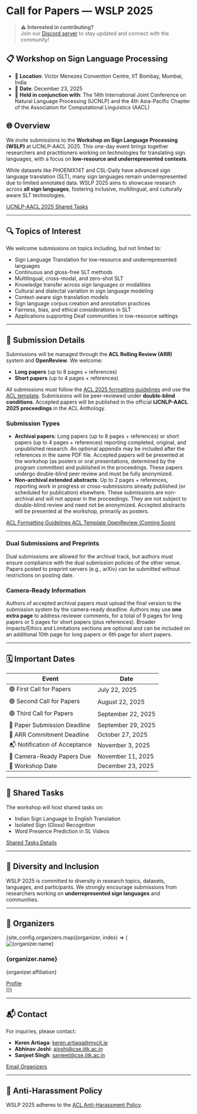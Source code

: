 <div
  style={{
    maxWidth: '900px',
    margin: '2.5rem auto',
    padding: '2rem 1.5rem',
    background: '#fff',
    borderRadius: '12px',
    boxShadow: '0 2px 8px #0001',
    fontFamily: 'Segoe UI, Tahoma, Geneva, Verdana, sans-serif',
    lineHeight: '1.6',
    color: '#333'
  }}
>

# Call for Papers — WSLP 2025

> ⚠️ **Interested in contributing?**  
> Join our [Discord server](https://discord.gg/jGRFg3YV) to stay updated and connect with the community!

## 📋 Workshop on Sign Language Processing

- 📍 **Location**: Victor Menezes Convention Centre, IIT Bombay, Mumbai, India  
- 📅 **Date**: December 23, 2025  
- 🤝 **Held in conjunction with**: The 14th International Joint Conference on Natural Language Processing (IJCNLP) and the 4th Asia-Pacific Chapter of the Association for Computational Linguistics (AACL)

## 🌐 Overview

We invite submissions to the **Workshop on Sign Language Processing (WSLP)** at IJCNLP-AACL 2025. This one-day event brings together researchers and practitioners working on technologies for translating sign languages, with a focus on **low-resource and underrepresented contexts**.

While datasets like PHOENIX14T and CSL-Daily have advanced sign language translation (SLT), many sign languages remain underrepresented due to limited annotated data. WSLP 2025 aims to showcase research across **all sign languages**, fostering inclusive, multilingual, and culturally aware SLT technologies.

<div style={{ display: 'flex', flexWrap: 'wrap', gap: '10px', marginTop: '1.5rem' }}>
  <a href="https://www.afnlp.org/conferences/ijcnlp2025/" target="_blank" style={{ padding: '8px 16px', backgroundColor: 'white', color: '#0a0a0a', textDecoration: 'none', borderRadius: '4px', fontSize: '0.9rem', border: '1px solid #0a0a0a', transition: 'all 0.2s ease' }}>
    IJCNLP-AACL 2025
  </a>
  <a href="https://exploration-lab.github.io/SLT/task/" target="_blank" style={{ padding: '8px 16px', backgroundColor: 'white', color: '#0a0a0a', textDecoration: 'none', borderRadius: '4px', fontSize: '0.9rem', border: '1px solid #0a0a0a', transition: 'all 0.2s ease' }}>
    Shared Tasks
  </a>
</div>

---

## 🔍 Topics of Interest

We welcome submissions on topics including, but not limited to:

- Sign Language Translation for low-resource and underrepresented languages
- Continuous and gloss-free SLT methods
- Multilingual, cross-modal, and zero-shot SLT
- Knowledge transfer across sign languages or modalities
- Cultural and dialectal variation in sign language modeling
- Context-aware sign translation models
- Sign language corpus creation and annotation practices
- Fairness, bias, and ethical considerations in SLT
- Applications supporting Deaf communities in low-resource settings

---

## 📝 Submission Details

Submissions will be managed through the **ACL Rolling Review (ARR)** system and **OpenReview**. We welcome:

- **Long papers** (up to 8 pages + references)
- **Short papers** (up to 4 pages + references)

All submissions must follow the [ACL 2025 formatting guidelines](https://acl-org.github.io/ACLPUB/formatting.html) and use the [ACL template](https://www.overleaf.com/latex/templates/association-for-computational-linguistics-acl-conference/jvxskxpnznfj). Submissions will be peer-reviewed under **double-blind conditions**. Accepted papers will be published in the official **IJCNLP-AACL 2025 proceedings** in the ACL Anthology.

### Submission Types

- **Archival papers**: Long papers (up to 8 pages + references) or short papers (up to 4 pages + references) reporting completed, original, and unpublished research. An optional appendix may be included after the references in the same PDF file. Accepted papers will be presented at the workshop (as posters or oral presentations, determined by the program committee) and published in the proceedings. These papers undergo double-blind peer review and must be fully anonymized.
- **Non-archival extended abstracts**: Up to 2 pages + references, reporting work in progress or cross-submissions already published (or scheduled for publication) elsewhere. These submissions are non-archival and will not appear in the proceedings. They are not subject to double-blind review and need not be anonymized. Accepted abstracts will be presented at the workshop, primarily as posters.

<div style={{ display: 'flex', flexWrap: 'wrap', gap: '10px', marginTop: '1.5rem' }}>
  <a href="https://acl-org.github.io/ACLPUB/formatting.html" target="_blank" style={{ padding: '8px 16px', backgroundColor: 'white', color: '#0a0a0a', textDecoration: 'none', borderRadius: '4px', fontSize: '0.9rem', border: '1px solid #0a0a0a', transition: 'all 0.2s ease' }}>
    ACL Formatting Guidelines
  </a>
  <a href="https://www.overleaf.com/latex/templates/association-for-computational-linguistics-acl-conference/jvxskxpnznfj" target="_blank" style={{ padding: '8px 16px', backgroundColor: 'white', color: '#0a0a0a', textDecoration: 'none', borderRadius: '4px', fontSize: '0.9rem', border: '1px solid #0a0a0a', transition: 'all 0.2s ease' }}>
    ACL Template
  </a>
  <a href="https://openreview.net/" target="_blank" style={{ padding: '8px 16px', backgroundColor: 'white', color: '#0a0a0a', textDecoration: 'none', borderRadius: '4px', fontSize: '0.9rem', border: '1px solid #0a0a0a', transition: 'all 0.2s ease' }}>
    OpenReview (Coming Soon)
  </a>
</div>

---

### Dual Submissions and Preprints

Dual submissions are allowed for the archival track, but authors must ensure compliance with the dual submission policies of the other venue. Papers posted to preprint servers (e.g., arXiv) can be submitted without restrictions on posting date.

### Camera-Ready Information

Authors of accepted archival papers must upload the final version to the submission system by the camera-ready deadline. Authors may use **one extra page** to address reviewer comments, for a total of 9 pages for long papers or 5 pages for short papers (plus references). Broader Impacts/Ethics and Limitations sections are optional and can be included on an additional 10th page for long papers or 6th page for short papers.

---

## 🗓 Important Dates

| Event                        | Date                          |
|------------------------------|-------------------------------|
| 🟢 First Call for Papers    | July 22, 2025                |
| 🟢 Second Call for Papers   | August 22, 2025              |
| 🟢 Third Call for Papers    | September 22, 2025           |
| 📝 Paper Submission Deadline| September 29, 2025           |
| 🔗 ARR Commitment Deadline  | October 27, 2025             |
| 📬 Notification of Acceptance| November 3, 2025             |
| 📸 Camera-Ready Papers Due  | November 11, 2025            |
| 📅 Workshop Date            | December 23, 2025            |

---

## 🌟 Shared Tasks

The workshop will host shared tasks on:

- Indian Sign Language to English Translation
- Isolated Sign (Gloss) Recognition
- Word Presence Prediction in SL Videos

<div style={{ display: 'flex', flexWrap: 'wrap', gap: '10px', marginTop: '1.5rem' }}>
  <a href="https://exploration-lab.github.io/SLT/task/" target="_blank" style={{ padding: '8px 16px', backgroundColor: 'white', color: '#0a0a0a', textDecoration: 'none', borderRadius: '4px', fontSize: '0.9rem', border: '1px solid #0a0a0a', transition: 'all 0.2s ease' }}>
    Shared Tasks Details
  </a>
</div>

---

## 🤝 Diversity and Inclusion

WSLP 2025 is committed to diversity in research topics, datasets, languages, and participants. We strongly encourage submissions from researchers working on **underrepresented sign languages** and communities.

---

## 👥 Organizers

<div style={{ display: 'flex', flexWrap: 'wrap', gap: '2rem', justifyContent: 'center', margin: '2rem 0' }}>
  {site_config.organizers.map((organizer, index) => (
    <div key={index} style={{ flex: '0 1 250px', textAlign: 'center' }}>
      <img
        src={organizer.image_path}
        alt={organizer.name}
        style={{ width: '150px', height: '150px', objectFit: 'cover', borderRadius: '8px', border: '1px solid #0001' }}
      />
      <h3 style={{ marginTop: '0.75rem', fontSize: '1.1rem', fontWeight: '600', textAlign: 'center' }}>
        {organizer.name}
      </h3>
      <p style={{ fontSize: '0.9rem', color: '#666' }}>{organizer.affiliation}</p>
      <a
        href={organizer.link}
        target="_blank"
        style={{ fontSize: '0.9rem', color: '#0a0a0a', textDecoration: 'none' }}
      >
        Profile
      </a>
    </div>
  ))}
</div>

---

## 📬 Contact

For inquiries, please contact:

- **Keren Artiaga**: [keren.artiaga@mycit.ie](mailto:keren.artiaga@mycit.ie)
- **Abhinav Joshi**: [ajoshi@cse.iitk.ac.in](mailto:ajoshi@cse.iitk.ac.in)
- **Sanjeet Singh**: [sanjeet@cse.iitk.ac.in](mailto:sanjeet@cse.iitk.ac.in)

<div style={{ display: 'flex', flexWrap: 'wrap', gap: '10px', marginTop: '1.5rem' }}>
  <a href="mailto:keren.artiaga@mycit.ie" style={{ padding: '8px 16px', backgroundColor: 'white', color: '#0a0a0a', textDecoration: 'none', borderRadius: '4px', fontSize: '0.9rem', border: '1px solid #0a0a0a', transition: 'all 0.2s ease' }}>
    Email Organizers
  </a>
</div>

---

## 🚫 Anti-Harassment Policy

WSLP 2025 adheres to the [ACL Anti-Harassment Policy](https://www.aclweb.org/adminwiki/index.php/Anti-Harassment_Policy).

</div>